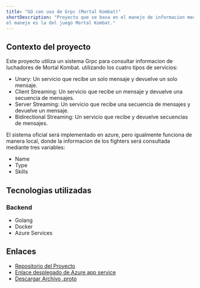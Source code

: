 ```yaml
---
title: "GO con uso de Grpc (Mortal Kombat)"
shortDescription: "Proyecto que se basa en el manejo de informacion mediante GRPC en Go, donde la informacion utilizada para
el manejo es la del juego Mortal Kombat."
---
```


## Contexto del proyecto
Este proyecto utiliza un sistema Grpc para consultar informacion de luchadores de Mortal Kombat.
utilizando los cuatro tipos de servicios:
- Unary: Un servicio que recibe un solo mensaje y devuelve un solo mensaje.
- Client Streaming: Un servicio que recibe un mensaje y devuelve una secuencia de mensajes.
- Server Streaming: Un servicio que recibe una secuencia de mensajes y devuelve un mensaje.
- Bidirectional Streaming: Un servicio que recibe y devuelve secuencias de mensajes.

El sistema oficial será implementado en azure, pero igualmente funciona de manera local, donde la informacion de los fighters será
consultada mediante tres variables:
- Name
- Type
- Skills
## Tecnologias utilizadas

### Backend
- Golang
- Docker
- Azure Services


## Enlaces
- [Repositorio del Proyecto](https://github.com/DaniLobo2610/Projetc_GO_Grcp.git)
- [Enlace desplegado de Azure app service](https://grcpmortalkombat.azurewebsites.net)
- [Descargar Archivo .proto](https://drive.google.com/file/d/1QywXJP5r1qHW_JlFiyuqF60Z4msEKyCs/view?usp=sharing)